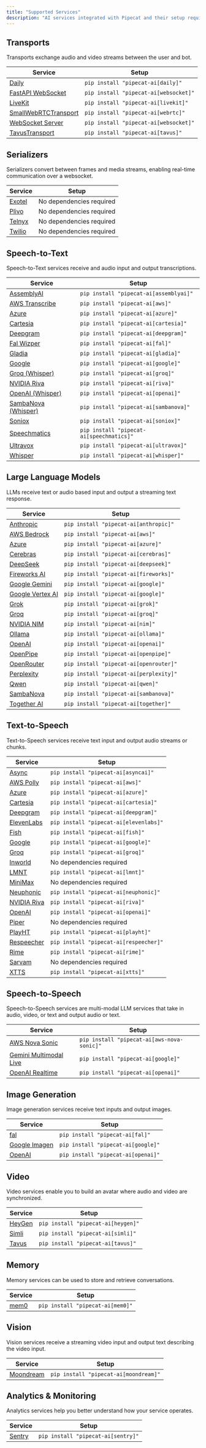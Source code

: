 ```yaml
---
title: "Supported Services"
description: "AI services integrated with Pipecat and their setup requirements"
---
```


## Transports

Transports exchange audio and video streams between the user and bot.

| Service                                                           | Setup                                 |
| ----------------------------------------------------------------- | ------------------------------------- |
| [Daily](/server/services/transport/daily)                         | `pip install "pipecat-ai[daily]"`     |
| [FastAPI WebSocket](/server/services/transport/fastapi-websocket) | `pip install "pipecat-ai[websocket]"` |
| [LiveKit](/server/services/transport/livekit)                     | `pip install "pipecat-ai[livekit]"`   |
| [SmallWebRTCTransport](/server/services/transport/small-webrtc)   | `pip install "pipecat-ai[webrtc]"`    |
| [WebSocket Server](/server/services/transport/websocket-server)   | `pip install "pipecat-ai[websocket]"` |
| [TavusTransport](/server/services/transport/tavus)                | `pip install "pipecat-ai[tavus]"`     |

## Serializers

Serializers convert between frames and media streams, enabling real-time communication over a websocket.

| Service                                       | Setup                    |
| --------------------------------------------- | ------------------------ |
| [Exotel](/server/services/serializers/exotel) | No dependencies required |
| [Plivo](/server/services/serializers/plivo)   | No dependencies required |
| [Telnyx](/server/services/serializers/telnyx) | No dependencies required |
| [Twilio](/server/services/serializers/twilio) | No dependencies required |

## Speech-to-Text

Speech-to-Text services receive and audio input and output transcriptions.

| Service                                               | Setup                                    |
| ----------------------------------------------------- | ---------------------------------------- |
| [AssemblyAI](/server/services/stt/assemblyai)         | `pip install "pipecat-ai[assemblyai]"`   |
| [AWS Transcribe](/server/services/stt/aws)            | `pip install "pipecat-ai[aws]"`          |
| [Azure](/server/services/stt/azure)                   | `pip install "pipecat-ai[azure]"`        |
| [Cartesia](/server/services/stt/cartesia)             | `pip install "pipecat-ai[cartesia]"`     |
| [Deepgram](/server/services/stt/deepgram)             | `pip install "pipecat-ai[deepgram]"`     |
| [Fal Wizper](/server/services/stt/fal)                | `pip install "pipecat-ai[fal]"`          |
| [Gladia](/server/services/stt/gladia)                 | `pip install "pipecat-ai[gladia]"`       |
| [Google](/server/services/stt/google)                 | `pip install "pipecat-ai[google]"`       |
| [Groq (Whisper)](/server/services/stt/groq)           | `pip install "pipecat-ai[groq]"`         |
| [NVIDIA Riva](/server/services/stt/riva)              | `pip install "pipecat-ai[riva]"`         |
| [OpenAI (Whisper)](/server/services/stt/openai)       | `pip install "pipecat-ai[openai]"`       |
| [SambaNova (Whisper)](/server/services/stt/sambanova) | `pip install "pipecat-ai[sambanova]"`    |
| [Soniox](/server/services/stt/soniox)                 | `pip install "pipecat-ai[soniox]"`       |
| [Speechmatics](/server/services/stt/speechmatics)     | `pip install "pipecat-ai[speechmatics]"` |
| [Ultravox](/server/services/stt/ultravox)             | `pip install "pipecat-ai[ultravox]"`     |
| [Whisper](/server/services/stt/whisper)               | `pip install "pipecat-ai[whisper]"`      |

## Large Language Models

LLMs receive text or audio based input and output a streaming text response.

| Service                                                | Setup                                  |
| ------------------------------------------------------ | -------------------------------------- |
| [Anthropic](/server/services/llm/anthropic)            | `pip install "pipecat-ai[anthropic]"`  |
| [AWS Bedrock](/server/services/llm/aws)                | `pip install "pipecat-ai[aws]"`        |
| [Azure](/server/services/llm/azure)                    | `pip install "pipecat-ai[azure]"`      |
| [Cerebras](/server/services/llm/cerebras)              | `pip install "pipecat-ai[cerebras]"`   |
| [DeepSeek](/server/services/llm/deepseek)              | `pip install "pipecat-ai[deepseek]"`   |
| [Fireworks AI](/server/services/llm/fireworks)         | `pip install "pipecat-ai[fireworks]"`  |
| [Google Gemini](/server/services/llm/gemini)           | `pip install "pipecat-ai[google]"`     |
| [Google Vertex AI](/server/services/llm/google-vertex) | `pip install "pipecat-ai[google]"`     |
| [Grok](/server/services/llm/grok)                      | `pip install "pipecat-ai[grok]"`       |
| [Groq](/server/services/llm/groq)                      | `pip install "pipecat-ai[groq]"`       |
| [NVIDIA NIM](/server/services/llm/nim)                 | `pip install "pipecat-ai[nim]"`        |
| [Ollama](/server/services/llm/ollama)                  | `pip install "pipecat-ai[ollama]"`     |
| [OpenAI](/server/services/llm/openai)                  | `pip install "pipecat-ai[openai]"`     |
| [OpenPipe](/server/services/llm/openpipe)              | `pip install "pipecat-ai[openpipe]"`   |
| [OpenRouter](/server/services/llm/openrouter)          | `pip install "pipecat-ai[openrouter]"` |
| [Perplexity](/server/services/llm/perplexity)          | `pip install "pipecat-ai[perplexity]"` |
| [Qwen](/server/services/llm/qwen)                      | `pip install "pipecat-ai[qwen]"`       |
| [SambaNova](/server/services/llm/sambanova)            | `pip install "pipecat-ai[sambanova]"`  |
| [Together AI](/server/services/llm/together)           | `pip install "pipecat-ai[together]"`   |

## Text-to-Speech

Text-to-Speech services receive text input and output audio streams or chunks.

| Service                                       | Setup                                  |
| --------------------------------------------- | -------------------------------------- |
| [Async](/server/services/tts/asyncai)         | `pip install "pipecat-ai[asyncai]"`    |
| [AWS Polly](/server/services/tts/aws)         | `pip install "pipecat-ai[aws]"`        |
| [Azure](/server/services/tts/azure)           | `pip install "pipecat-ai[azure]"`      |
| [Cartesia](/server/services/tts/cartesia)     | `pip install "pipecat-ai[cartesia]"`   |
| [Deepgram](/server/services/tts/deepgram)     | `pip install "pipecat-ai[deepgram]"`   |
| [ElevenLabs](/server/services/tts/elevenlabs) | `pip install "pipecat-ai[elevenlabs]"` |
| [Fish](/server/services/tts/fish)             | `pip install "pipecat-ai[fish]"`       |
| [Google](/server/services/tts/google)         | `pip install "pipecat-ai[google]"`     |
| [Groq](/server/services/tts/groq)             | `pip install "pipecat-ai[groq]"`       |
| [Inworld](/server/services/tts/inworld)       | No dependencies required               |
| [LMNT](/server/services/tts/lmnt)             | `pip install "pipecat-ai[lmnt]"`       |
| [MiniMax](/server/services/tts/minimax)       | No dependencies required               |
| [Neuphonic](/server/services/tts/neuphonic)   | `pip install "pipecat-ai[neuphonic]"`  |
| [NVIDIA Riva](/server/services/tts/riva)      | `pip install "pipecat-ai[riva]"`       |
| [OpenAI](/server/services/tts/openai)         | `pip install "pipecat-ai[openai]"`     |
| [Piper](/server/services/tts/piper)           | No dependencies required               |
| [PlayHT](/server/services/tts/playht)         | `pip install "pipecat-ai[playht]"`     |
| [Respeecher](/server/services/tts/respeecher) | `pip install "pipecat-ai[respeecher]"` |
| [Rime](/server/services/tts/rime)             | `pip install "pipecat-ai[rime]"`       |
| [Sarvam](/server/services/tts/sarvam)         | No dependencies required               |
| [XTTS](/server/services/tts/xtts)             | `pip install "pipecat-ai[xtts]"`       |

## Speech-to-Speech

Speech-to-Speech services are multi-modal LLM services that take in audio, video, or text and output audio or text.

| Service                                               | Setup                                      |
| ----------------------------------------------------- | ------------------------------------------ |
| [AWS Nova Sonic](/server/services/s2s/aws)            | `pip install "pipecat-ai[aws-nova-sonic]"` |
| [Gemini Multimodal Live](/server/services/s2s/gemini) | `pip install "pipecat-ai[google]"`         |
| [OpenAI Realtime](/server/services/s2s/openai)        | `pip install "pipecat-ai[openai]"`         |

## Image Generation

Image generation services receive text inputs and output images.

| Service                                                          | Setup                              |
| ---------------------------------------------------------------- | ---------------------------------- |
| [fal](/server/services/image-generation/fal)                     | `pip install "pipecat-ai[fal]"`    |
| [Google Imagen](/server/services/image-generation/google-imagen) | `pip install "pipecat-ai[google]"` |
| [OpenAI](/server/services/image-generation/openai)               | `pip install "pipecat-ai[openai]"` |

## Video

Video services enable you to build an avatar where audio and video are synchronized.

| Service                                 | Setup                              |
| --------------------------------------- | ---------------------------------- |
| [HeyGen](/server/services/video/heygen) | `pip install "pipecat-ai[heygen]"` |
| [Simli](/server/services/video/simli)   | `pip install "pipecat-ai[simli]"`  |
| [Tavus](/server/services/video/tavus)   | `pip install "pipecat-ai[tavus]"`  |

## Memory

Memory services can be used to store and retrieve conversations.

| Service                              | Setup                            |
| ------------------------------------ | -------------------------------- |
| [mem0](/server/services/memory/mem0) | `pip install "pipecat-ai[mem0]"` |

## Vision

Vision services receive a streaming video input and output text describing the video input.

| Service                                        | Setup                                 |
| ---------------------------------------------- | ------------------------------------- |
| [Moondream](/server/services/vision/moondream) | `pip install "pipecat-ai[moondream]"` |

## Analytics & Monitoring

Analytics services help you better understand how your service operates.

| Service                                     | Setup                              |
| ------------------------------------------- | ---------------------------------- |
| [Sentry](/server/services/analytics/sentry) | `pip install "pipecat-ai[sentry]"` |
